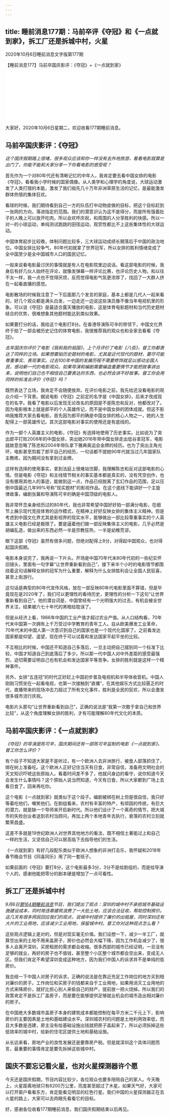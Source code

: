 ```yaml
---
---
---
```

title: 睡前消息177期：马前卒评《夺冠》和《一点就到家》，拆工厂还是拆城中村，火星
---

2020年10月6日睡前消息文字版第177期

【睡前消息177】马前卒国庆影评：《夺冠》+《一点就到家》

<iframe src="//player.bilibili.com/player.html?aid=202326883&bvid=BV1jh41197ow&cid=242865464&page=1" scrolling="no" border="0" frameborder="no" framespacing="0" allowfullscreen> </iframe>


大家好，2020年10月6日星期二，欢迎收看177期睡前消息。

## 马前卒国庆影评：《夺冠》

*这个国庆假期路上很堵，很多观众应该和你一样没有去外地旅游，看看电影就算是出门了，你能不能和大家分享一下你看电影的感受呢？*

首先作为一个对80年代还有清晰记忆的中年人，我肯定要去看中国女排的电影《夺冠》，看看我小学时候的国家偶像。从人类学和心理学的角度说，大球运动激发了人类打猎的本能，激发了我们祖先几十万年非洲草原生活的记忆，是最能激发群体热情的集体狂欢。

看球的时候，我们期待看到自己一方的队伍打中动物皮做的目标，把这个目标赶到一张网的方向，落进指定的范围。我们的潜意识认为这不是得分，而是所有饿着肚子的人晚上可以放开吃肉，所以会欢呼庆祝，和周围的人分享胜利的快感。所以一对一的小球运动，单纯测试跑跳的田径运动，观赏性都比不上这些集体性的大球运动。

中国体育起步比较晚，体制问题比较多，三大球运动成绩长期落后于中国的政治地位。中国女排比较争气，80年代初就拿了世界冠军，所以女排的胜利情绪变成了全中国至少是全中国城市人口的国民记忆。

一般来说看电影最讨厌的事情就是有人在电影院里边说话。看这部电影的时候，我身后有好几伙人始终在评论，就像发弹幕一样评论比赛，也评论历史人物。和以往不太一样，我一点也不觉得厌烦，反而觉得电影气氛更浓厚了，找回了一大群人挤在一起看直播的感觉。

电影散场的时候我注意了一下后面那几个发言的家庭，基本上都是几代人一起来看的，好几个观众都是满头白发，一边走还一边说这些演员像不像当年电视机里的形象。可以说《夺冠》是最适合露天播放的电影，这是体育电影题材和当代历史题材结合的优势，很难想象其他题材能达到类似效果。

如果要打分的话，我给这个电影打8分。在香港导演陈可辛的带领下，中国文化界终于拍了一部会被历史记住的体育电影，我很推荐我的观众也和全家去看看《夺冠》。

*去年国庆你评价了电影《我和我的祖国》，上个月评价了电影《八佰》，督工你都表达了同样的立场。如果想要拍历史题材的电影，尤其是近代现代的题材，要尽可能尊重事实、表现事实。过去100年中国的发展历程不需要修饰就足以感动全国人民，感动新一代的电影观众。如果导演和编剧需要编造重要情节才能把故事讲出来，说明他们自己也不相信自己要表达的东西，也必然会讲不好故事。督工你会用同样的标准去评价《夺冠》吗？*

既然表达了立场，我肯定不会随便放弃。在评价电影之前，我先给还没看电影的观众介绍一下背景。据说电影《夺冠》之前定的名字是《中国女排》，后来才改成现在的名字。我看了电影以后发现无论改名的原因是不是陈忠和反对，他都改对了。因为电影根本上就是郎平的个人英雄传记，而不是中国女排的团体成就。但这不影响我推荐大家去看电影，首先因为郎平的确是中国女排的核心人物之一，她的人生配得上一部英雄传记。其次这部电影对事实的使用还是有底线的。

作为一部个人英雄主义的电影，《夺冠》有选择地使用了历史事实。比如说为了突出郎平打败2008年的中国女排，突出她2016年带中国女排走出低谷拿冠军，电影就故意忽略了陈忠和2004年带队拿下雅典奥运会金牌的经历。也为了突出主角光环，电影甚至剪裁了郎平自己的经历，一句话都不提她90年代就当过几年国家队主教练，因为期间没有拿到过金牌。

这样有选择的使用事实，拿到法庭上很难站住脚，我理解陈忠和反对这部电影的心情。但是电影《夺冠》和主线情节相关的事实基本都是真实的，没有凭空创作，也没有挪用其他人的事迹，能做到这一点，作品已经脱离了玄幻作品的范围，足以压倒中国最近几年99%号称“现实题材”的影视作品。在这个底线下能讲好一个主旋律故事，编剧张冀和导演陈可辛的确是中国顶级的电影人。

我非常怀念亲身经历过的80年代，我也非常希望中国好好拍一部满分电影，在细节上展示现代竞技体育的运作模式，在精神上好好反映女排的集体主义精神。但是考虑到中国文化界尤其是影视界的现实水平，能够做出一部比较尊重事实的个人英雄主义电影已经是极限了。要是逼着他们做一部反映集体主义的电影，几乎必然是胡编乱造，做出来的东西必然一半是宗教狂热，一半是幼稚荒谬。

眼下这部《夺冠》虽然有很多问题，但绝对配得上8分，对得起中国观众，也对得起国庆假期。

电影本身说完了，我再说一下片头。开场是中国70年代末80年代初的一些纪实怀旧镜头，里面有一句字幕“让世界重新看到自己”，接下来半个小时的电影情节都围绕着这句话解释女排的冠军为什么重要，解释为什么女排胜利会让全国人民狂喜，甚至上街游行。

这句话是典型的80年代宣传风格，放在一部反映80年代电影里面不算错，但是毕竟现在是2020年了，我们可以更理性的看待历史，更理性的分析一下这句“让世界重新看到自己”。他的潜台词是，中国曾经有一个光明强大的过去，有机会被全世界关注，结果被六七十年代的黑暗给耽误了。

但是从经济上看，1966年中国的工业产值才超过农业产值。从人口结构看，70年代末中国第一次拥有上千万受过中学教育的青年工人。自从欧美爆发工业革命，70年代末的中国人第一次意识到自己的国家也是一个现代化国家了。之前看发达国家都是仰望、遥望，现在终于可以试着和发达国家平起平坐的比较。

不互相比的时候，中国还不知道自己多落后，一旦主动把自己摆到同一个标准下比较，中国才知道自己到底落后了多少。所以那一代中国人对中外差距的感受最强烈，迫切需要证明自己也有机会和发达国家平等竞争。女排的胜利就是这样一个精神事件。

另外，女排“五连冠”的时代正好赶上中国初步普及电视机和半导体收音机。中国人刚刚习惯坐在一起看电视，也第一次接触到“直播”，在其他娱乐方式比较匮乏的时代，直播带来的现场冲击力超过了所有文化事件，胜利是全民的狂欢，所以会激发很多城市流行庆祝。

电影片头那句“让世界重新看到自己”，正确的说法是“我第一次敢于拿自己和世界比较”，从这个角度理解女排的胜利，才有可能理解80年代文化的本质。



## 马前卒国庆影评：《一点就到家》

*《夺冠》的导演是陈可辛，国庆期间还有一部陈可辛监制的电影《一点就到家》。督工你怎么评价？*

有个段子不知道大家是不是听过，有一个欧洲人去非洲旅行，被食人部落抓住了，绑在树上准备吃。这个欧洲人正好记住当天有日食，非常自信，准备用文明社会的天文知识吓唬这些原始人。看着时间差不多了，他就问身边的看守，说你知道今天会发生什么事情吗？这个原始人说当然知道，今天有日食，所以大家都到广场上去看日食了，回来再吃你。

这个电影《一点就到家》就类似于这个段子。编剧被绑在树上但是很自信，我只好等着吃他们，嘲笑他们。在剧组看来，农村有丰富的特产，有顽固的传统，有巨大的潜力，就是缺一个导师来开启新时代。所以他们设计了一个离奇的情节，把大城市的失败创业者送到农村当顾问，再加上两个本地青年去执行，衰落的农村立刻就繁荣昌盛。

这差不多就是19世纪欧洲人对世界其他地方的看法，既不相信土著能过上和自己一样的生活，又坚信自己可以居高临下去指导他们的生活。

《一点就到家》有好几段配乐类似于欧洲人想象的非洲打击乐，我怀疑和2018年春节晚会节目《同喜同乐》用了同一套班子。

如果前面的《夺冠》要打8分，这个电影最多3分，3分不是给剧组的，而是给导演个人的，感谢他能把零分的剧本硬是增加了一点可看性。





## 拆工厂还是拆城中村

*9月6日[第164期睡前消息](/cn/44/2020/9/164)节目，我们提出了观点：深圳的城中村不承担城市基础设施建设成本，同时用违章建筑浪费了一大批土地，应该合法征收，帮助控制房价。这几天有很多网民回应我们的观点，说城中村提供了廉价的出租屋，同时深圳还有大片的工业用地，应该减少工业用地，保留城中村。督工你对这种观点怎么看？*

这些观点逻辑上是对的，但是对现实毫无价值。我们设想一下，减少一半工厂，就算空出来的土地不用来盖房子，房价也必然会大幅下降，因为工作机会减少了，很多人会离开深圳，买房租房的需求都会收缩。很多西部的城市已经证明，一旦没有足够的就业，再好的房子也不值钱，甚至整个小区整个城市都会空出来，变成无人区。但我们肯定不希望深圳变成这种地方，因为我们中国人的诉求并不是单纯的低房价。

我总结一下中国人对房子的诉求，正确的说法是在靠近充足工作岗位的地方买到相对廉价的房子。工作岗位和买房子的钱都来自于工业用地，如果用消灭工业用地的方式来降房价，就好比担心别人来偷自己的财产，提前放一把火烧掉。所以我们的政策肯定不是拆工厂盖房子，而是要在能够提供足够就业机会的城市造出相对廉价的房子。

在中国绝大多数城市盖房子本身的建筑成本都能控制在每平方米二千元上下，影响房价的主要因素是土地和基础建设水平。深圳城农村的问题是土地利用效率低，而且大多数是违建，房主没有给基础设施出钱就把房子盖起来了，所以必须拆掉这些低效率的城中村，给新的住宅区提供土地和基础设施。

从长远来看，房地产业的良性发展还是要靠房产税。但是就深圳这个具体问题而言，最重要的事情肯定是要先拆掉这些城中村。



## 国庆不要忘记看火星，也对火星探测器许个愿

今天还是国庆假期，节目内容比较少，各位观众也要多陪陪自己的家人。今天晚上，火星距离地球只有6200万公里，亮度甚至超过了木星。如果天气好，大家可以打开窗户看看东方，肯定能看见明显的红色行星。我们中国的火星探测器正在去火星的路上，大家可以去肉眼先看看它的目标。


好，感谢各位收看177期睡前消息，我们国庆假期结束以后再见。


